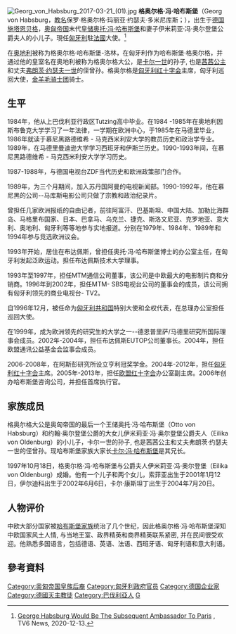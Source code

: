 {{multiple issues|
{{copyedit|time=2014-03-28T12:18:48+00:00}}
{{dead end|time=2014-03-28T12:18:48+00:00}}
{{BLPsources|time=2022-01-12T00:51:36+00:00}}
}}
[[File:Georg_von_Habsburg_2017-03-21_(01).jpg|thumb]]
'''格奥尔格·冯·哈布斯堡'''（Georg von Habsburg，[[教名|教名]]保罗·格奥尔格·玛丽亚·约瑟夫·多米尼库斯；{{bd|1964年|12月16日}}），出生于[[德国|德国]][[施塔恩贝格|施塔恩贝格]]，[[奥匈帝国|奥匈帝国]]末代[[皇储|皇储]][[奥托·冯·哈布斯堡|奥托·冯·哈布斯堡]]和妻子伊米莉亚·冯·奥尔登堡公爵夫人的小儿子。現任[[匈牙利|匈牙利]]駐[[法國|法國]]大使。<ref>[https://tv6.news/george-habsburg-would-be-the-subsequent-ambassador-to-paris/ George Habsburg Would Be The Subsequent Ambassador To Paris] {{Wayback|url=https://tv6.news/george-habsburg-would-be-the-subsequent-ambassador-to-paris/ |date=20210130210327 }}, TV6 News, 2020-12-13.</ref>

在[[奥地利|奥地利]]被称为格奥尔格·哈布斯堡-洛林，在匈牙利作为哈布斯堡·格奥尔格，并通过他的皇室名在奥地利被称为格奥尔格大公，是[[卡尔一世|卡尔一世]]的孙子, 也是[[伊丽莎白皇后|茜茜公主]]和丈夫[[弗朗茨·约瑟夫一世|弗朗茨·约瑟夫一世]]的侄曾孙。格奥尔格是[[匈牙利红十字会|匈牙利红十字会]]主席，匈牙利巡回大使，[[金羊毛骑士团|金羊毛骑士团]]骑士。

== 生平 ==

1984年，他从上巴伐利亚行政区Tutzing高中毕业。在1984 -1985年在奥地利因斯布鲁克大学学习了一年法律，一学期在欧洲中心，于1985年在马德里毕业，1986年就读于慕尼黑路德维希 - 马克西米利安大学的教员历史和政治学专业。1989年，在马德里曼迪逊大学学习西班牙和伊斯兰历史。1990-1993年间，在慕尼黑路德维希 - 马克西米利安大学学习历史。

1987-1988年，与德国电视台ZDF当代历史和欧洲政策部门合作。

1989年，为三个月期间，加入苏丹国阿曼的电视新闻部。1990-1992年，他在慕尼黑的公司--马库斯电影公司只做了宗教和政治纪录片。

曾担任几家欧洲报纸的自由记者，前往阿富汗、巴基斯坦、中国大陆、加勒比海群岛、马格里布国家、日本、巴拿马、乌克兰、捷克、斯洛文尼亚、克罗地亚、意大利、奥地利、匈牙利等等地参与实地报道。分别在1979年、1984年、1989年和1994年参与竞选欧洲议会。

1993年开始，居住在布达佩斯，曾担任奥托·冯·哈布斯堡博士的办公室主任，在匈牙利发起泛欧运动。担任布达佩斯技术大学理事。

1993年至1997年，担任MTM通信公司董事，该公司是中欧最大的电影制片商和分销商。1996年到2002年，担任MTM- SBS电视台公司的董事会的成员，该公司拥有匈牙利领先的商业电视台- TV2。

自1996年12月，被任命为[[匈牙利共和国|匈牙利共和国]]特别大使和全权代表，在总理办公室担任巡回大使。

在1999年，成为欧洲领先的研究生的大学之一--德恩普里萨/马德里研究所国际理事会成员。2002年-2004年，担任布达佩斯EUTOP公司董事长。2004年，担任欧盟通讯公益基金会监事会成员。

2006-2008年，在阿斯彭研究所设立亨利冠奖学金。2004年-2012年，担任[[匈牙利红十字会|匈牙利红十字会]]主席。2005年-2013年，担任[[欧盟红十字会|欧盟红十字会]]办公室副主席。2006年创办哈布斯堡咨询公司，并担任首席执行官。

== 家族成员 ==

格奥尔格大公是奥匈帝国的最后一个王储奥托·冯·哈布斯堡（Otto von Habsburg）和约翰·奥尔登堡公爵的大女儿伊米莉亚·冯·奥尔登堡公爵夫人（Eilika von Oldenburg）的小儿子，卡尔一世的孙子, 也是茜茜公主和丈夫弗朗茨·约瑟夫一世的侄曾孙。现哈布斯堡家族大家长[[卡尔·冯·哈布斯堡|卡尔·冯·哈布斯堡]]是其兄长。

1997年10月18日，格奥尔格·冯·哈布斯堡与公爵夫人伊米莉亚·冯·奥尔登堡（Eilika von Oldenburg）成婚。他有一个儿子和两个女儿，索菲亚出生于2001年1月12日，伊尔迪科出生于2002年6月6日，卡尔·康斯坦丁出生于2004年7月20日。

== 人物评价 ==
中欧大部分国家被[[哈布斯堡家族|哈布斯堡家族]]统治了几个世纪，因此格奥尔格·冯·哈布斯堡深知中欧国家风土人情, 与当地王室、政界精英和商界精英联系紧密, 并在民间很受欢迎。他熟悉多国语言，包括德语、英语、法语、西班牙语、匈牙利语和意大利语。

== 參考資料 ==
{{Reflist}}


{{DEFAULTSORT: Habsburg, Georg Von}}
[[Category:奥匈帝国皇族后裔|Category:奥匈帝国皇族后裔]]
[[Category:匈牙利政府官员|Category:匈牙利政府官员]]
[[Category:德国企业家|Category:德国企业家]]
[[Category:德國天主教徒|Category:德國天主教徒]]
[[Category:巴伐利亞人|Category:巴伐利亞人]]
[[Category:哈布斯堡-洛林王朝|G]]